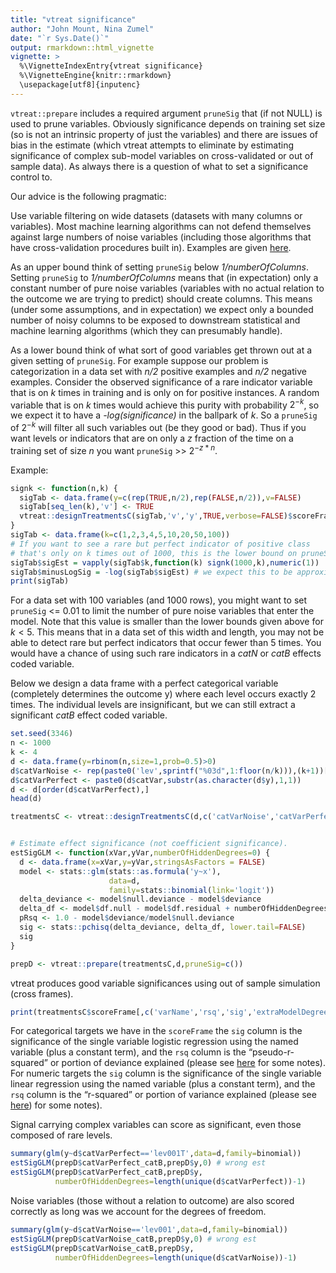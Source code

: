 ```yaml
---
title: "vtreat significance"
author: "John Mount, Nina Zumel"
date: "`r Sys.Date()`"
output: rmarkdown::html_vignette
vignette: >
  %\VignetteIndexEntry{vtreat significance}
  %\VignetteEngine{knitr::rmarkdown}
  \usepackage[utf8]{inputenc}
---
```


`vtreat::prepare` includes a required argument `pruneSig` that (if not NULL) is used to prune variables.  Obviously significance depends on training set size (so is not an intrinsic property of just the variables) and there are issues of bias in the estimate (which vtreat attempts to eliminate by estimating significance of complex sub-model variables on cross-validated or out of sample data). As always there is a question of what to set a significance control to.

Our advice is the following pragmatic:  

Use variable filtering on wide datasets (datasets with many columns or variables).  Most machine learning algorithms can not defend themselves against large numbers of noise variables (including those algorithms that have cross-validation procedures built in).  Examples are given [here](https://win-vector.com/2014/02/01/bad-bayes-an-example-of-why-you-need-hold-out-testing/).

As an upper bound think of setting `pruneSig` below _1/numberOfColumns_.  Setting `pruneSig` to _1/numberOfColumns_ means that (in expectation) only a constant number of pure noise variables (variables with no actual relation to the outcome we are trying to predict) should create columns.  This means (under some assumptions, and in expectation) we expect only a bounded number of noisy columns to be exposed to downstream statistical and machine learning algorithms (which they can presumably handle).

As a lower bound think of what sort of good variables get thrown out at a given setting of `pruneSig`.  For example suppose our problem is categorization in a data set with _n/2_ positive examples and _n/2_ negative examples.   Consider the observed significance of a rare indicator variable that is on _k_ times in training and is only on for positive instances.  A random variable that is on _k_ times would achieve this purity with probability $2^{-k}$, so we expect it to have a _-log(significance)_ in the ballpark of _k_.  So a `pruneSig` of $2^{-k}$ will filter all such variables out (be they good or bad).  Thus if you want levels or indicators that are on only a _z_ fraction of the time on a training set of size _n_ you want `pruneSig` >> $2^{-z*n}$.

Example:

```r
signk <- function(n,k) {
  sigTab <- data.frame(y=c(rep(TRUE,n/2),rep(FALSE,n/2)),v=FALSE)
  sigTab[seq_len(k),'v'] <- TRUE
  vtreat::designTreatmentsC(sigTab,'v','y',TRUE,verbose=FALSE)$scoreFrame[1,'sig']
}
sigTab <- data.frame(k=c(1,2,3,4,5,10,20,50,100))
# If you want to see a rare but perfect indicator of positive class
# that's only on k times out of 1000, this is the lower bound on pruneSig
sigTab$sigEst = vapply(sigTab$k,function(k) signk(1000,k),numeric(1)) 
sigTab$minusLogSig = -log(sigTab$sigEst) # we expect this to be approximately k
print(sigTab)
```

For a data set with 100 variables (and 1000 rows), you might want to set `pruneSig` <= 0.01 to limit the number of pure noise variables that enter the model. Note that this value is smaller than the lower bounds given above for $k < 5$. This means that in a data set of this width and length, you may not be able to detect rare but perfect indicators that occur fewer than 5 times.  You would have a chance of using such rare indicators in a _catN_ or _catB_ effects coded variable.

Below we design a data frame with a perfect categorical variable (completely determines
the outcome y) where each level occurs exactly 2 times.  The individual levels are
insignificant, but we can still extract a significant _catB_ effect coded variable.

```r
set.seed(3346)
n <- 1000
k <- 4
d <- data.frame(y=rbinom(n,size=1,prob=0.5)>0)
d$catVarNoise <- rep(paste0('lev',sprintf("%03d",1:floor(n/k))),(k+1))[1:n]
d$catVarPerfect <- paste0(d$catVar,substr(as.character(d$y),1,1))
d <- d[order(d$catVarPerfect),]
head(d)

treatmentsC <- vtreat::designTreatmentsC(d,c('catVarNoise','catVarPerfect'),'y',TRUE)


# Estimate effect significance (not coefficient significance).
estSigGLM <- function(xVar,yVar,numberOfHiddenDegrees=0) {
  d <- data.frame(x=xVar,y=yVar,stringsAsFactors = FALSE)
  model <- stats::glm(stats::as.formula('y~x'),
                      data=d,
                      family=stats::binomial(link='logit'))
  delta_deviance <- model$null.deviance - model$deviance
  delta_df <- model$df.null - model$df.residual + numberOfHiddenDegrees
  pRsq <- 1.0 - model$deviance/model$null.deviance
  sig <- stats::pchisq(delta_deviance, delta_df, lower.tail=FALSE)
  sig
}

prepD <- vtreat::prepare(treatmentsC,d,pruneSig=c())
```

vtreat produces good variable significances using out of sample simulation
(cross frames).

```r
print(treatmentsC$scoreFrame[,c('varName','rsq','sig','extraModelDegrees')])
```

For categorical targets we have in the `scoreFrame` the `sig` column is the significance of the single variable logistic regression using the named variable (plus a constant term), and the `rsq` column is the "pseudo-r-squared" or portion of deviance explained (please see [here](https://win-vector.com/2011/09/14/the-simpler-derivation-of-logistic-regression/) for some notes).  For numeric targets the `sig` column is the significance of the single variable linear regression using the named variable (plus a constant term), and the `rsq` column is the "r-squared" or portion of variance explained (please see [here](https://win-vector.com/2011/11/21/correlation-and-r-squared/)) for some notes).

Signal carrying complex variables can score as significant, even those composed of
rare levels.

```r
summary(glm(y~d$catVarPerfect=='lev001T',data=d,family=binomial))
estSigGLM(prepD$catVarPerfect_catB,prepD$y,0) # wrong est
estSigGLM(prepD$catVarPerfect_catB,prepD$y,
          numberOfHiddenDegrees=length(unique(d$catVarPerfect))-1)
```

Noise variables (those without a relation to outcome) are also scored
correctly as long was we account for the degrees of freedom.

```r
summary(glm(y~d$catVarNoise=='lev001',data=d,family=binomial))
estSigGLM(prepD$catVarNoise_catB,prepD$y,0) # wrong est
estSigGLM(prepD$catVarNoise_catB,prepD$y,
          numberOfHiddenDegrees=length(unique(d$catVarNoise))-1)
```


